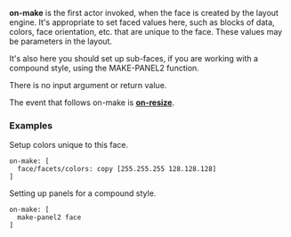 '''on-make''' is the first actor invoked, when the face is created by the layout engine. It's appropriate to set faced values here, such as blocks of data, colors, face orientation, etc. that are unique to the face. These values may be parameters in the layout.

It's also here you should set up sub-faces, if you are working with a compound style, using the MAKE-PANEL2 function.

There is no input argument or return value.

The event that follows on-make is '''[[The Face Object Field - Actors - on-resize|on-resize]]'''.

===Examples===

Setup colors unique to this face.

 on-make: [
   face/facets/colors: copy [255.255.255 128.128.128]
 ]

Setting up panels for a compound style.

 on-make: [
   make-panel2 face
 ]